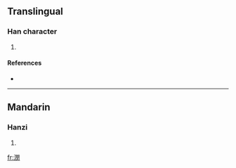 ==Translingual==

===Han character===
{{Han char|rn=85|rad=水|as=12|sn=15|four=3712<sub>0</sub>|canj=水日弓大 (EANK)}}

# {{defn|Han|sort=水12}}

====References====
* {{Han ref|kx=0649.230|dkj=18254|dj=1060.040|hdz=31749.040|uh=6F63|ud=28515|bh=E65E|bd=58974}}

----

==Mandarin==

===Hanzi===
{{cmn-hanzi|pin=[[láo]] ([[lao2]]), [[lǎo]] ([[lao3]]), [[lào]] ([[lao4]]), [[liǎo]] ([[liao3]]), [[mǐn]] ([[min3]])|wg=lao<sup>2</sup>, lao<sup>3</sup>, lao<sup>4</sup>, liao<sup>3</sup>, min<sup>3</sup>}}

# {{defn|Mandarin}}

[[fr:潣]]